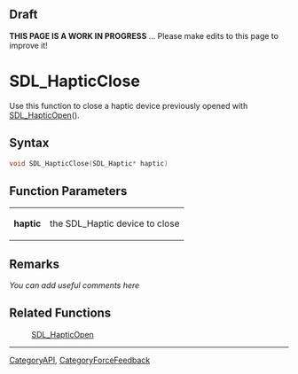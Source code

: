 == Draft ==

'''THIS PAGE IS A WORK IN PROGRESS''' ... Please make edits to this page to improve it!


= SDL_HapticClose =
Use this function to close a haptic device previously opened with [[SDL_HapticOpen]]().


== Syntax ==
<syntaxhighlight lang='c++'>
void SDL_HapticClose(SDL_Haptic* haptic)
</syntaxhighlight>

== Function Parameters ==
{|
|'''haptic'''
|the SDL_Haptic device to close
|}

== Remarks ==
''You can add useful comments here''

== Related Functions ==
:[[SDL_HapticOpen]]

----
[[CategoryAPI]], [[CategoryForceFeedback]]
